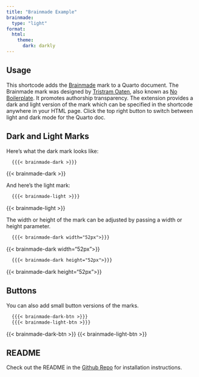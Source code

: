 ```yaml
---
title: "Brainmade Example"
brainmade:
  type: "light"
format:
  html:
    theme:
      dark: darkly
---
```


## Usage

This shortcode adds the [Brainmade](https://brainmade.org/) mark to a Quarto document. The Brainmade mark was designed by [Tristram Oaten](https://github.com/0atman), also known as [No Boilerplate](https://www.youtube.com/c/NoBoilerplate). It promotes authorship transparency. The extension provides a dark and light version of the mark which can be specified in the shortcode anywhere in your HTML page. Click the top right button to switch between light and dark mode for the Quarto doc.

## Dark and Light Marks

Here's what the dark mark looks like:

``` markdown
  {{{< brainmade-dark >}}}
```

{{< brainmade-dark >}}

And here's the light mark:

``` markdown
  {{{< brainmade-light >}}}
```

{{< brainmade-light >}}

The width or height of the mark can be adjusted by passing a width or height parameter.

``` markdown
  {{{< brainmade-dark width="52px">}}}
```

{{< brainmade-dark width="52px">}}

``` markdown
  {{{< brainmade-dark height="52px">}}}
```

{{< brainmade-dark height="52px">}}

## Buttons

You can also add small button versions of the marks.

``` markdown
  {{{< brainmade-dark-btn >}}}
  {{{< brainmade-light-btn >}}}
```

{{< brainmade-dark-btn >}}
{{< brainmade-light-btn >}}

## README

Check out the README in the [Github Repo](https://github.com/parmsam/quarto-brainmade) for installation instructions.